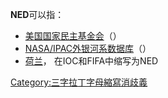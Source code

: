 '''NED'''可以指：
* [[美国国家民主基金会|美国国家民主基金会]]（{{lang-en|National Endowment for Democracy}}）
* [[NASA/IPAC外银河系数据库|NASA/IPAC外银河系数据库]]（{{lang-en|NASA/IPAC Extragalactic Database}}）
* [[荷兰|荷兰]]， 在IOC和FIFA中缩写为NED

{{disambig}}

[[Category:三字拉丁字母縮寫消歧義|Category:三字拉丁字母縮寫消歧義]]
